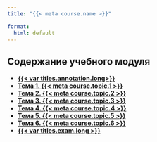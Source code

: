 ```yaml
---
title: "{{< meta course.name >}}"

format:
  html: default
---
```



## Содержание учебного модуля

- [**{{< var titles.annotation.long>}} **](annotation.qmd)
- [**Тема 1. {{< meta course.topic.1 >}}**](topic-01/index.qmd)
- [**Тема 2. {{< meta course.topic.2 >}}**](topic-02/index.qmd)
- [**Тема 3. {{< meta course.topic.3 >}}**](topic-03/index.qmd)
- [**Тема 4. {{< meta course.topic.4 >}}**](topic-04/index.qmd)
- [**Тема 5. {{< meta course.topic.5 >}}**](topic-05/index.qmd)
- [**Тема 6. {{< meta course.topic.6 >}}**](topic-06/index.qmd)
- [**{{< var titles.exam.long >}}**](exam.qmd)
<!-- - [**{{< var titles.assessment.long >}}**](assessment.qmd) -->
